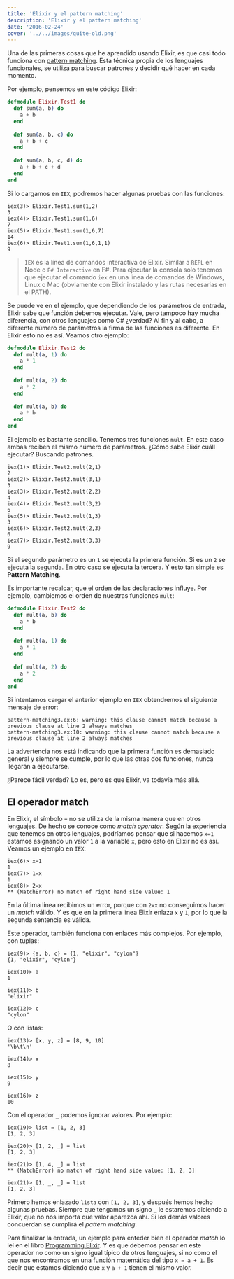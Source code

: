 ```yaml
---
title: 'Elixir y el pattern matching'
description: 'Elixir y el pattern matching'
date: '2016-02-24'
cover: '../../images/quite-old.png'
---
```


Una de las primeras cosas que he aprendido usando Elixir, es que casi todo funciona con [pattern matching](https://en.wikipedia.org/wiki/Pattern_matching).  Esta técnica propia de los lenguajes funcionales, se utiliza para buscar patrones y decidir qué hacer en cada momento. 

Por ejemplo, pensemos en este código Elixir:

```elixir
defmodule Elixir.Test1 do    
  def sum(a, b) do
    a + b
  end
	    
  def sum(a, b, c) do
    a + b + c
  end
	    
  def sum(a, b, c, d) do
    a + b + c + d
  end    
end
```

Si lo cargamos en `IEX`, podremos hacer algunas pruebas con las funciones: 

```
iex(3)> Elixir.Test1.sum(1,2)
3
iex(4)> Elixir.Test1.sum(1,6)
7
iex(5)> Elixir.Test1.sum(1,6,7)
14
iex(6)> Elixir.Test1.sum(1,6,1,1)
9
```

 
> `IEX` es la línea de comandos interactiva de Elixir. Similar a `REPL` en Node o `F# Interactive` en F#. Para ejecutar la consola
> solo tenemos que ejecutar el comando `iex` en una línea de comandos de Windows, Linux o Mac (obviamente con Elixir instalado y las rutas necesarias en el PATH).
 

Se puede ve en el ejemplo, que dependiendo de los parámetros de entrada, Elixir sabe que función debemos ejecutar. Vale, pero tampoco hay mucha diferencia, con otros lenguajes como C# ¿verdad?
Al fin y al cabo, a diferente número de parámetros la firma de las funciones es diferente. En Elixir esto no es así. Veamos otro ejemplo:

```elixir
defmodule Elixir.Test2 do    
  def mult(a, 1) do
    a * 1
  end
    
  def mult(a, 2) do
    a * 2
  end
    
  def mult(a, b) do
    a * b
  end  
end
````
El ejemplo es bastante sencillo. Tenemos tres funciones `mult`. En este caso ambas reciben el mismo número de parámetros. ¿Cómo sabe Elixir cuáll ejecutar? Buscando patrones.

```
iex(1)> Elixir.Test2.mult(2,1)
2
iex(2)> Elixir.Test2.mult(3,1)
3
iex(3)> Elixir.Test2.mult(2,2)
4
iex(4)> Elixir.Test2.mult(3,2)
6
iex(5)> Elixir.Test2.mult(1,3)
3
iex(6)> Elixir.Test2.mult(2,3)
6
iex(7)> Elixir.Test2.mult(3,3)
9
```

Si el segundo parámetro es un `1` se ejecuta la primera función. Si es un `2` se ejecuta la segunda. En otro caso se ejecuta la tercera. Y esto tan simple es **Pattern Matching**.

Es importante recalcar, que el orden de las declaraciones influye. Por ejemplo, cambiemos el orden de nuestras funciones `mult`:

```elixir
defmodule Elixir.Test2 do    
  def mult(a, b) do
    a * b
  end  
  
  def mult(a, 1) do
    a * 1
  end
    
  def mult(a, 2) do
    a * 2
  end
end 
```

Si intentamos cargar el anterior ejemplo en `IEX` obtendremos el siguiente mensaje de error:

```
pattern-matching3.ex:6: warning: this clause cannot match because a previous clause at line 2 always matches
pattern-matching3.ex:10: warning: this clause cannot match because a previous clause at line 2 always matches
```

La advertencia nos está indicando que la primera función es demasiado general y siempre se cumple, por lo que las otras dos funciones, nunca llegarán a ejecutarse.

¿Parece fácil verdad? Lo es, pero es que Elixir, va todavía más allá.

## El operador match

En Elixir, el símbolo `=` no se utiliza de la misma manera que en otros lenguajes. De hecho se conoce como *match operator*. Según la experiencia que tenemos en otros lenguajes, 
podríamos pensar que si hacemos `x=1` estamos asignando un valor `1` a la variable `x`, pero esto en Elixir no es así. Veamos un ejemplo en `IEX`:

```
iex(6)> x=1
1
iex(7)> 1=x
1
iex(8)> 2=x
** (MatchError) no match of right hand side value: 1
```

En la última línea recibimos un error, porque con `2=x` no conseguimos hacer un *match* válido. Y es que en la primera línea Elixir enlaza `x` y `1`, por lo que la segunda sentencia es válida.

Este operador, también funciona con enlaces más complejos. Por ejemplo, con tuplas:

```
iex(9)> {a, b, c} = {1, "elixir", "cylon"}
{1, "elixir", "cylon"}

iex(10)> a
1

iex(11)> b
"elixir"

iex(12)> c
"cylon"
```

O con listas:

```
iex(13)> [x, y, z] = [8, 9, 10]
'\b\t\n'

iex(14)> x
8

iex(15)> y
9

iex(16)> z
10
```

Con el operador `_` podemos ignorar valores. Por ejemplo:

```
iex(19)> list = [1, 2, 3]
[1, 2, 3]

iex(20)> [1, 2, _] = list
[1, 2, 3]

iex(21)> [1, 4, _] = list
** (MatchError) no match of right hand side value: [1, 2, 3]

iex(21)> [1, _, _] = list
[1, 2, 3]
```

Primero hemos enlazado `lista` con `[1, 2, 3]`, y después hemos hecho algunas pruebas. Siempre que tengamos un signo `_` 
le estaremos diciendo a Elixir, que no nos importa que valor aparezca ahí. Si los demás valores concuerdan se cumplirá el *pattern matching*.

Para finalizar la entrada, un ejemplo para enteder bien el operador *match* lo leí en el libro [Programming Elixir](https://pragprog.com/book/elixir/programming-elixir). 
Y es que debemos pensar en este operador no como un signo igual típico de otros lenguajes, si no como el que nos encontramos en una función matemática del tipo
`x = a + 1`. Es decir que estamos diciendo que `x` y `a + 1` tienen el mismo valor.